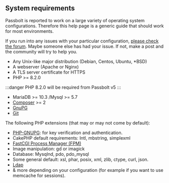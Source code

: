 ## System requirements

Passbolt is reported to work on a large variety of operating system configurations.
Therefore this help page is a generic guide that should work for most environments.

If you run into any issues with your particular configuration,
[please check the forum](https://community.passbolt.com/c/installation-issues).
Maybe someone else has had your issue. If not, make a post and the community will try to help you.

- Any Unix-like major distribution (Debian, Centos, Ubuntu, \*BSD)
- A webserver (Apache or Nginx)
- A TLS server certificate for HTTPS
- PHP >= 8.2.0

:::danger
PHP 8.2.0 will be required from Passbolt v5
:::

- MariaDB >= 10.3 /Mysql >= 5.7
- [Composer](https://getcomposer.org/download/) >= 2
- [GnuPG](https://gnupg.org/)
- [Git](https://git-scm.com/)

The following PHP extensions (that may or may not come by default):

- [PHP-GNUPG](https://www.php.net/manual/en/gnupg.installation.php): for key verification and authentication.
- CakePHP default requirements: Intl, mbstring, simplexml
- [FastCGI Process Manager (FPM)](https://www.php.net/manual/en/install.fpm.php)
- Image manipulation: gd or imagick
- Database: Mysqlnd, pdo, pdo_mysql
- Some general default: xsl, phar, posix, xml, zlib, ctype, curl, json.
- [Ldap](https://secure.php.net/manual/en/ldap.installation.php)
- & more depending on your configuration (for example if you want to use memcache for sessions).
